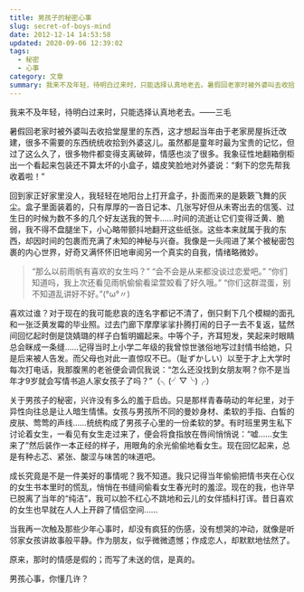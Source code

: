 ```yaml
---
title: 男孩子的秘密心事
slug: secret-of-boys-mind
date: 2012-12-14 14:53:58
updated: 2020-09-06 12:39:02
tags:
  - 秘密
  - 心事
category: 文章
summary: 我来不及年轻，待明白过来时，只能选择认真地老去。暑假回老家时被外婆叫去收拾堂屋里的东西，这才想起当年由于老家房屋拆迁改建，很多不需要的东西统统收拾到外婆这儿。
---
```


我来不及年轻，待明白过来时，只能选择认真地老去。——三毛

暑假回老家时被外婆叫去收拾堂屋里的东西，这才想起当年由于老家房屋拆迁改建，很多不需要的东西统统收拾到外婆这儿。虽然都是童年时最为宝贵的记忆，但过了这么久了，很多物件都变得支离破碎，情感也淡了很多。我象征性地翻箱倒柜出一个看起来包装还不算太坏的小盒子，嬉皮笑脸地对外婆说：“剩下的您先帮我收着啦！”

回到家正好家里没人，我轻轻在地阳台上打开盒子，扑面而来的是簌簌飞舞的灰尘。盒子里面装着的，只有厚厚的一沓日记本、几张写好但从未寄出去的信笺、过生日的时候为数不多的几个好友送我的贺卡……时间的流逝让它们变得泛黄、脆弱，我不得不盘腿坐下，小心略带颤抖地翻开这些纸张。这些本来就属于我的东西，却因时间的包裹而充满了未知的神秘与兴奋。我像是一头闯进了某个被秘密包裹的内心世界，好奇又满怀怀旧地审阅另一个真实的自我，情绪略微妙。

> “那么以前雨帆有喜欢的女生吗？”
> “会不会是从来都没谈过恋爱吧。”
> “你们知道吗，我上次还看见雨帆偷偷看梁萱姣看了好久哦。”
> “你们这群混蛋，别不知道乱讲好不好。”(°ω°〃)

喜欢过谁？对于现在的我可能悲哀的连名字都记不清了，倒只剩下几个模糊的面孔和一张泛黄发霉的毕业照。过去门廊下摩摩挲挲扑腾打闹的日子一去不复返，猛然间回忆起时倒是饶婧璐的样子白皙明媚起来。中等个子，齐耳短发，笑起来时眼睛总会眯成一条缝……记得当时上小学二年级的我曾惊世骇俗地写过封情书给她，只是后来被人告发。而父母也对此一直惊叹不已。（耻ずかしい）以至于才上大学时每次打电话，我那腹黑的老爸便会调侃我说：“怎么还没找到女朋友啊？你不是当年才9岁就会写情书追人家女孩子了吗？”（╮(╯▽╰)╭）

关于男孩子的秘密，兴许没有多么的羞于启齿。只是那样青春萌动的年纪里，对于异性向往总是让人暗生情愫。女孩与男孩所不同的曼妙身材、柔软的手指、白皙的皮肤、莺莺的声线……统统构成了男孩子心里的一份柔软的梦。有时班里男生私下讨论着女生，一看见有女生走过来了，便会将食指放在唇间悄悄说：“嘘……女生来了”然后装作一本正经的样子，用眼角的余光偷偷地看女生。现在回忆起来，总是有种忐忑、紧张、酸涩与味苦的味道吧。

成长究竟是不是一件美好的事情呢？我不知道。我只记得当年偷偷把情书夹在心仪的女生书本里时的慌乱，悄悄在书缝间偷看女生春光时的羞涩。现在的我，也许早已脱离了当年的“纯洁”，我可以脸不红心不跳地和云儿的女伴插科打诨。昔日喜欢的女生也早就在人人上开辟了情侣空间……

当我再一次触及那些少年心事时，却没有疯狂的伤感，没有想哭的冲动，就像是听邻家女孩讲故事般平静。作为朋友，似乎微微遗憾；作成恋人，却默默地怯然了。

原来，那时的情感是假的；而写了未送的信，是真的。

男孩心事，你懂几许？
